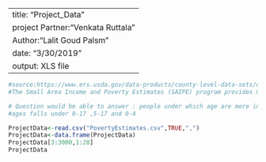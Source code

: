 -----
title: "Project_Data"
project Partner:"Venkata Ruttala"
Author:"Lalit Goud Palsm"
date: "3/30/2019"
output: XLS file 
-----

```{r}
#source:https://www.ers.usda.gov/data-products/county-level-data-sets/download-data/
#The Small Area Income and Poverty Estimates (SAIPE) program provides model-based poverty estimates for school districts, counties, and states.The main purpose of picking this data is to find which age group people are more poor compared to other age groups in the years 2013 and 2017 as per the census bureau analysis.

# Question would be able to answer : people under which age are more in count in poverty level in 2017
#ages falls under 0-17 ,5-17 and 0-4 

ProjectData<-read.csv("PovertyEstimates.csv",TRUE,",")
ProjectData<-data.frame(ProjectData)
ProjectData[3:3000,1:28]
ProjectData

```

